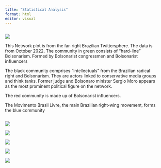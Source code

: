 ```yaml
---
title: "Statistical Analysis"
format: html
editor: visual
---
```


```r
```

![](Basic%20Network%20Plot.png)

This Network plot is from the far-right Brazilian Twittersphere. The data is from October 2022. The community in green consists of "hard-line" Bolsonarism. Formed by Bolsonarist congressmen and Bolsonarist influencers

The black community comprises "intellectuals" from the Brazilian radical right and Bolsonarism. They are actors linked to conservative media groups and think tanks. Former judge and Bolsonaro minister Sergio Moro appears as the most prominent political figure on the network.

The red community is made up of Bolsonarist influencers.

The Movimento Brasil Livre, the main Brazilian right-wing movement, forms the blue community

```r
```

![](Brazilian%20Far-Right%203.png)

![](Brazilian%20Far-Right%204.png)

![](Brazilian%20Far-Right%201.png)

![](Brazilian%20Far-Right%202.png)

![](Dendogram-Color%20(2)-1.png)
